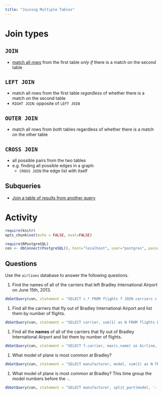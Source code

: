 ```yaml
---
title: "Joining Multiple Tables"
---
```


# Join types

## `JOIN`

- [match all rows](http://www.postgresql.org/docs/9.4/static/sql-select.html#SQL-FROM) from the first table *only if* there is a match on the second table

## `LEFT JOIN`

- match all rows from the first table *regardless* of whether there is a match on the second table
- `RIGHT JOIN`: opposite of `LEFT JOIN`

## `OUTER JOIN`

- match all rows from *both* tables regardless of whether there is a match on the other table

## `CROSS JOIN`

- all possible pairs from the two tables
- e.g. finding all possible edges in a graph:
    - `CROSS JOIN` the edge list with itself

## Subqueries

- [Join a table of results from another query](http://www.postgresql.org/docs/9.4/static/functions-subquery.html)

# Activity

```r
require(knitr)
opts_chunk$set(echo = FALSE, eval=FALSE)
```

```r
require(RPostgreSQL)
con <- dbConnect(PostgreSQL(), host="localhost", user="postgres", password="postgres", dbname="airlines")
```

## Questions

Use the `airlines` database to answer the following questions. 

#. Find the names of all of the carriers that left Bradley International Airport on June 15th, 2013. 

```r
dbGetQuery(con, statement = "SELECT c.* FROM flights f JOIN carriers c ON f.carrier = c.carrier WHERE month = 6 and day = 15 and origin = 'BDL';")
```

#. Find all the carriers that fly out of Bradley International Airport and list them by number of flights. 

```r
dbGetQuery(con, statement = "SELECT carrier, sum(1) as N FROM flights WHERE origin = 'BDL' GROUP BY carrier ORDER BY N desc;")
```


#. Find all the **names** of all of the carriers that fly out of Bradley International Airport and list them by number of flights. 

```r
dbGetQuery(con, statement = "SELECT f.carrier, max(c.name) as Airline, sum(1) as N FROM flights f LEFT JOIN carriers c ON f.carrier = c.carrier WHERE origin = 'BDL' GROUP BY f.carrier ORDER BY N desc;")
```

#. What model of plane is most common at Bradley?

```r
dbGetQuery(con, statement = "SELECT manufacturer, model, sum(1) as N FROM flights f LEFT JOIN planes p ON f.tailnum = p.tailnum WHERE origin = 'BDL' GROUP BY manufacturer, model ORDER BY N desc;")
```

#. What model of plane is most common at Bradley? This time group the model numbers before the `-`.

```r
dbGetQuery(con, statement = "SELECT manufacturer, split_part(model, '-', 1) as myModel, sum(1) as N FROM flights f LEFT JOIN planes p ON f.tailnum = p.tailnum WHERE origin = 'BDL' GROUP BY manufacturer, myModel ORDER BY N desc;")
```
